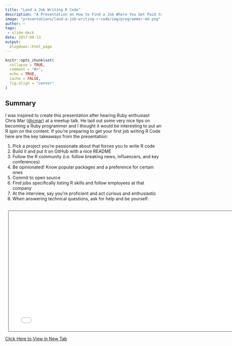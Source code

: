 ```yaml
---
title: "Land a Job Writing R Code"
description: "A Presentation on How to Find a Job Where You Get Paid to Write R Code"
image: "presentations/land-a-job-writing-r-code/img/programmer-md.png"
author: ~
tags:
 - slide-deck
date: 2017-09-13
output:
  blogdown::html_page
---
```


```r
knitr::opts_chunk$set(
  collapse = TRUE,
  comment = "#>",
  echo = TRUE,
  cache = FALSE,
  fig.align = "center"
)
```

<style>
iframe[seamless] {
    background-color: transparent;
    border: #555555 1px solid;
    margin: 10px;
    padding-bottom: 5px;
    overflow: hidden;
    display: block;
    height: 40vw;
    width: 80vw;
    max-width: 780px;
}
</style>

## Summary

I was inspired to create this presentation after hearing Ruby enthusiast Chris Mar 
(<a target="_blank" href="https://twitter.com/cmar">@cmar</a>) at a meetup talk. 
He laid out some very nice tips on becoming a Ruby programmer and I thought it 
would be interesting to put an R spin on the content. If you're preparing to get 
your first job writing R Code here are the key takeaways from the presentation: 

1. Pick a project you're passionate about that forces you to write R code
2. Build it and put it on GitHub with a nice README
3. Follow the R community (i.e. follow breaking news, influencers, and key conferences)
4. Be opinionated! Know popular packages and a preference for certain ones
5. Commit to open source
6. Find jobs specifically listing R skills and follow employees at that company
7. At the interview, say you're proficient and act curious and enthusiastic
8. When answering technical questions, ask for help and be yourself.

<div style="text-align:center;margin-top:30px;">
  <iframe src="/presentations/land-a-job-writing-r-code/presentation/index.html" seamless></iframe>
</div>
<a target="_blank" href="/presentations/land-a-job-writing-r-code/presentation/index.html">
  Click Here to View in New Tab
</a>
